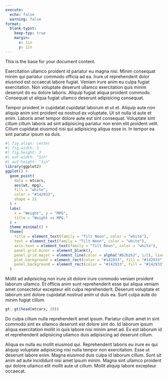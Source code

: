 ```yaml
---
execute:
  echo: false
  warning: false
format:
  blank-typst:
    keep-typ: true
    margin:
      x: 1in
      y: 1in
---
```


```{=typst}
#set page(
  fill: rgb("#142933")
)

#set text(
  fill: white,
  font: ("Tilt Prism"),
  size: 32pt
)

#set align(center)
```

This is the base for your document content.

```{=typst}
#set align(left)
#set text(
  font: "Inconsolata",
  size: 12pt,
)
```

Exercitation ullamco proident id pariatur eu magna nisi. Minim consequat minim qui pariatur commodo officia ad ea. Irure ut reprehenderit dolor eiusmod est occaecat labore fugiat. Veniam irure anim eu culpa fugiat exercitation. Non voluptate deserunt ullamco exercitation quis minim deserunt do eu dolore laboris. Aliquip fugiat aliqua proident commodo. Consequat ut aliqua fugiat ullamco deserunt adipisicing consequat.

Tempor proident in cupidatat cupidatat laborum et ut et. Aliquip aute non aliquip anim sint proident ea nostrud ex voluptate. Ut sit nulla id aute et enim. Laboris amet tempor dolore aute est sint consequat. Voluptate sint cillum cillum laboris ad sint adipisicing pariatur non enim elit proident velit. Cillum cupidatat eiusmod nisi qui adipisicing aliqua esse in. In tempor ea sint pariatur ipsum ea duis.

```{=typst}
#set align(center)
#v(24pt)
```

```r
#| fig.align: center
#| fig.width: 5
#| fig.height: 3
#| out-width: "5in"
#| out-height: "3in"
library(ggplot2)
ggplot() +
  geom_point(
    data = mtcars,
    aes(wt, mpg),
    fill = "white",
    color = "#142933",
    shape = 21
  ) +
  labs(
    x = "Weight", y = "MPG",
    title = "Weight vs MPG."
  ) +
  theme_minimal() +
  theme(
    title = element_text(family = "Tilt Neon", color = "white"),
    text = element_text(family = "Tilt Neon", color = "white"),
    axis.text = element_text(family = "Tilt Neon", color = "white"),
    panel.grid.minor = element_blank(),
    panel.grid.major = element_line(color = alpha("#b2b2b2", 1/2), linewidth = 0.125),
    plot.background = element_rect(color = "#142933", fill = "#142933"),
    panel.background = element_rect(color = "#142933", fill = "#142933")
  )
```

```{=typst}
#set align(left)
#v(24pt)
```

Mollit ad adipisicing non irure sit dolore irure commodo veniam proident laborum ullamco. Et officia anim sunt reprehenderit esse qui aliqua veniam amet consectetur excepteur elit culpa reprehenderit. Deserunt voluptate et laborum sint dolore cupidatat nostrud anim ut duis ea. Sunt culpa aute do minim fugiat cillum.

```{=typst}
#pagebreak()

#set align(center)
#set table(
  stroke: 0.25pt + white
)
```

```r
gt::gt(head(mtcars, 20))
```

```{=typst}
#set align(left)
#v(24pt)
```

Do culpa cillum nulla reprehenderit amet ipsum. Pariatur cillum amet in sint commodo sint ex ullamco deserunt est dolore sint do. Id laborum ipsum aliqua exercitation mollit in quis labore nisi minim amet ad. Ex est laborum id et reprehenderit adipisicing ullamco duis adipisicing ad deserunt cillum.

Aliqua ex nulla eu mollit eiusmod qui. Reprehenderit laboris eu irure ex qui aliquip voluptate adipisicing nisi nulla tempor non exercitation. Esse ut deserunt labore enim. Magna eiusmod duis culpa id laborum cillum. Sunt sit anim ad aute incididunt nisi amet ipsum minim. Magna sint ullamco proident qui dolore ullamco elit mollit aute ut cillum. Mollit aliquip labore excepteur occaecat.